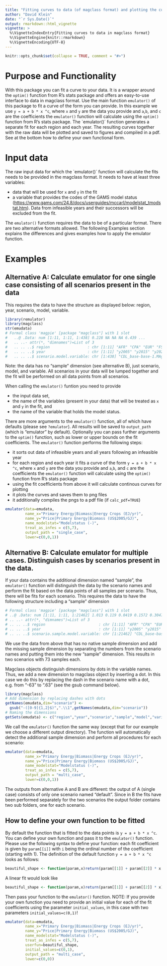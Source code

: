 ```yaml
---
title: "Fitting curves to data (of magclass format) and plotting the curves to nice graphs and pdf"
author: "David Klein"
date: "`r Sys.Date()`"
output: rmarkdown::html_vignette
vignette: >
  %\VignetteIndexEntry{Fitting curves to data in magclass format}
  %\VignetteEngine{knitr::rmarkdown}
  %\VignetteEncoding{UTF-8}
---
```


```r
knitr::opts_chunk$set(collapse = TRUE, comment = "#>")
```

# Purpose and Functionality
With this package you can fit a curve to your data. It is a wrapper around the `optim()` function from R's stats package and offers an easy-to-use interface to data in magclass format. Use the main function `emulator()` of this package to fit a curve of the form you can provide. In this example we use `y = a + b * x ^c`, where `x` and `y` are the data you provide and `a`,`b`, and `c` are the coefficients the `emulator()` function will calculate using the `optim()` function from R's stats package. The `emulator()´ function generates a separate fit for each region and each year. The resulting curves together with the raw data will be plotted and saved to figures and compiled in a pdf. See at the bottom how to define your own functional form.

# Input data
The raw input data for which the `emulator()´ function will calculate the fits needs to be provided in the magclass format. It needs to have at least three variables:

* data that will be used for `x` and `y` in the fit
* a variable that provides the codes of the GAMS model status (<https://www.gams.com/24.8/docs/userguides/mccarl/modelstat_tmodstat.htm>). Data from infeasible years and their successors will be excluded from the fit.

The `emulator()` function requires the data to be of a particular format. There are two alternative formats allowed. The following Examples section explains the differences and gives examples how to apply the emulator function.

# Examples

## Alternative A: Calculate emulator for one single case consisting of all scenarios present in the data
This requires the data to have the structure as displayed below: region, year, scenario, model, variable.

```r
library(remulator)
library(magclass)
str(emudata)
# Formal class 'magpie' [package "magclass"] with 1 slot
#   ..@ .Data: num [1:11, 1:11, 1:438] 0.228 NA NA NA 6.439 ...
#   .. ..- attr(*, "dimnames")=List of 3
#   .. .. ..$ region                 : chr [1:11] "AFR" "CPA" "EUR" "FSU" ...
#   .. .. ..$ year                   : chr [1:11] "y2005" "y2015" "y2025" "y2035" ...
#   .. .. ..$ scenario.model.variable: chr [1:438] "CDL_base-base-1.MAgPIE.Primary Energy|Biomass|Energy Crops (EJ/yr)" "CDL_base-base-10.MAgPIE.Primary Energy|Biomass|Energy Crops (EJ/yr)" "CDL_base-base-11.MAgPIE.Primary Energy|Biomass|Energy Crops (EJ/yr)" "CDL_base-base-12.MAgPIE.Primary Energy|Biomass|Energy Crops (EJ/yr)" ...
```

Note: the data has no "sample" dimension (see alternative B), just scenario, model, and variable. All scenarios in your data will be lumped together and the fit will be performed on all data points from all scenarios. 

When calling the `emulator()` funtion you need to provide

* the input data set, 
* the name of the variables (present in your data) that will be treated as `x` and `y` in the fit, and 
* the name of the variable that holds the model status. 

There are more arguments to the `emulator()` function, all of which have defaults (please see `?emulator`). All results will be saved to `output_path` (which is "emulator" by default). Optionally you can pass further arguments to the `optim()` function, such as lower or upper bounds on the fit coefficients. The `emulator()` function performs the following steps:

* it sorts out data of infeasible years and all years following an infeasible year
* for each region and each year it fits a curve of the form `y = a + b * x ^c`, where `x` and `y` are the data you provide and `a`,`b`, and `c` are the coefficients the `emulator()` function will calculate using the `optim()` function from R's stats package
* using the fit coefficients from above it will calculate continous curves for plotting
* it plots the curves and saves them to png files
* it additionally compiles the pngs to a pdf file (if `calc_pdf=TRUE`)

```r
emulator(data=emudata,
         name_x="Primary Energy|Biomass|Energy Crops (EJ/yr)",
         name_y="Price|Primary Energy|Biomass (US$2005/GJ)",
         name_modelstat="Modelstatus (-)",
         treat_as_infes = c(5,7),
         output_path = "single_case",
         lower=c(0,0,1))
```

## Alternative B: Calculate emulator for multiple cases. Distinguish cases by scenarios present in the data.
If your data contains the additional dimension named "sample", the `emulator()` function will distinguish the data by the scenario names and perform the fit based on the data points of all samples per scenario. Thus, there will be fits for each scenario. This requires the data to have the following structure including a "sample" dimension

```r
# Formal class 'magpie' [package "magclass"] with 1 slot
# ..@ .Data: num [1:11, 1:11, 1:21462] 1.013 0.119 0.0419 0.1572 0.3047 ...
# .. ..- attr(*, "dimnames")=List of 3
# .. .. ..$ region                        : chr [1:11] "AFR" "CPA" "EUR" "FSU" ...
# .. .. ..$ year                          : chr [1:11] "y2005" "y2015" "y2025" "y2035" ...
# .. .. ..$ scenario.sample.model.variable: chr [1:21462] "CDL_base-base.1.MAgPIE.Emissions|BC|Land Use (Mt BC/yr)" 
```

We use the data from above that has no native sample dimension and add the missing sample dimension by separating the numbers from the 
scenario names and putting them into the new "sample" dimension. This results in two scenarios with 73 samples each.

Magclass objects distinguish dimensions by dots in the variable names. Thus, we add a new dimension to magclass object by inserting a dot. In this case we do this by replacing the dash in the scenario name with a dot, e.g. from "-63" to ".63" (see the gsub command below).

```r
library(magclass)
# Add dimension by replacing dashes with dots
getNames(emudata,dim="scenario") <- 
  gsub("-([0-9]{1,2}$)",".\\1",getNames(emudata,dim="scenario"))
# Naming the dimensions
getSets(emudata) <- c("region","year","scenario","sample","model","variable")
```

We call the `emulator()` function the same way (except that for our example we choose a different output directory). The function will automatically detect the additional sample dimension and perform all procedures for each scenario:

```r
emulator(data=emudata,
         name_x="Primary Energy|Biomass|Energy Crops (EJ/yr)",
         name_y="Price|Primary Energy|Biomass (US$2005/GJ)",
         name_modelstat="Modelstatus (-)",
         treat_as_infes = c(5,7),
         output_path = "multi_case",
         lower=c(0,0,1))
```

The outputs from alternative A and B are different: the output of A (single case) consists of only one scenario named "default". Since in B the fits have been performed separately for the two scenarios the output folder contains two sub folders, one for each scenario.

## How to define your own function to be fitted

By default the function that is fitted to the data points is `y = a + b * x ^c`. You can define your own function and pass it to the `emulator()` function. Please use the following syntax to define your function: each fit coefficient is given by `param[[i]]` with `i` being the ordinal number of the coefficient (starting with 1). The definition of the default function `y = a + b * x ^c` looks as follows:

```r
beautiful_shape <- function(param,x)return(param[[1]] + param[[2]] * x ^param[[3]])
```

A linear fit would look like

```r
beautiful_shape <- function(param,x)return(param[[1]] + param[[2]] * x)
```

Then pass your function to the `emulator()` function. NOTE: If you provide your own function you need to provide an initial value for each of the fit coefficients using the parameter `initial_values`, in this case with two parameters  `initial_values=c(0,1)`!

```r
emulator(data=emudata,
         name_x="Primary Energy|Biomass|Energy Crops (EJ/yr)",
         name_y="Price|Primary Energy|Biomass (US$2005/GJ)",
         name_modelstat="Modelstatus (-)",
         treat_as_infes = c(5,7),
         userfun=beautiful_shape,
         initial_values=c(0,1),
         output_path = "multi_case",
         lower=c(0,0))
```
